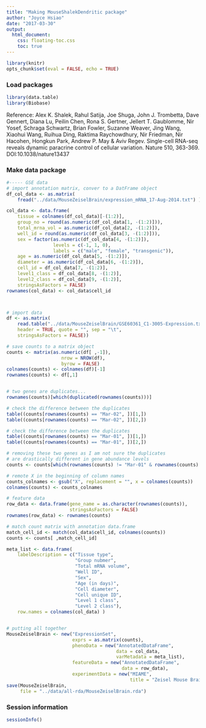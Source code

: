 ```yaml
---
title: "Making MouseShalekDendritic package"
author: "Joyce Hsiao"
date: "2017-03-30"
output:
  html_document:
    css: floating-toc.css
    toc: true
---
```



```r
library(knitr)
opts_chunk$set(eval = FALSE, echo = TRUE)
```


### Load packages

```r
library(data.table)
library(Biobase)
```

Reference: Alex K. Shalek, Rahul Satija, Joe Shuga, John J. Trombetta, Dave Gennert, Diana Lu, Peilin Chen, Rona S. Gertner, Jellert T. Gaublomme, Nir Yosef, Schraga Schwartz, Brian Fowler, Suzanne Weaver, Jing Wang, Xiaohui Wang, Ruihua Ding, Raktima Raychowdhury, Nir Friedman, Nir Hacohen, Hongkun Park, Andrew P. May & Aviv Regev. Single-cell RNA-seq reveals dynamic paracrine control of cellular variation. Nature 510, 363-369. DOI:10.1038/nature13437

### Make data package

```r
#----- GSE data
# import annotation matrix, conver to a DatFrame object
df_col_data <- as.matrix(
    fread("../data/MouseZeiselBrain/expression_mRNA_17-Aug-2014.txt") )[1:10, ]

col_data <- data.frame(
    tissue = colnames(df_col_data)[-(1:2)],
    group_no = round(as.numeric(df_col_data[1, -(1:2)])),
    total_mrna_vol = as.numeric(df_col_data[2, -(1:2)]),
    well_id = round(as.numeric(df_col_data[3, -(1:2)])),
    sex = factor(as.numeric(df_col_data[4, -(1:2)]),
                 levels = c(-1, 1, 0),
                 labels = c("male", "female", "transgenic")),
    age = as.numeric(df_col_data[5, -(1:2)]),
    diameter = as.numeric(df_col_data[6, -(1:2)]),
    cell_id = df_col_data[7, -(1:2)],
    level1_class = df_col_data[8, -(1:2)],
    level2_class = df_col_data[9, -(1:2)],
    stringsAsFactors = FALSE)
rownames(col_data) <- col_data$cell_id



# import data
df <- as.matrix(
    read.table("../data/MouseZeiselBrain/GSE60361_C1-3005-Expression.txt",
    header = TRUE, quote = "", sep = "\t",
    stringsAsFactors = FALSE))

# save counts to a matrix object
counts <- matrix(as.numeric(df[ ,-1]),
                    nrow = NROW(df),
                    byrow = FALSE)
colnames(counts) <- colnames(df)[-1]
rownames(counts) <- df[,1]


# two genes are duplicates...
rownames(counts)[which(duplicated(rownames(counts)))]

# check the difference between the duplicates
table((counts[rownames(counts) == "Mar-02", ])[1,])
table((counts[rownames(counts) == "Mar-02", ])[2,])

# check the difference between the duplicates
table((counts[rownames(counts) == "Mar-01", ])[1,])
table((counts[rownames(counts) == "Mar-01", ])[2,])

# removing these two genes as I am not sure the duplicates
# are drastically different in gene abundance levels
counts <- counts[which(rownames(counts) != "Mar-01" & rownames(counts) != "Mar-02"), ]

# remote X in the beginning of column names
counts_colnames <- gsub("X", replacement = "", x = colnames(counts))
colnames(counts) <- counts_colnames

# feature data
row_data <- data.frame(gene_name = as.character(rownames(counts)),
                       stringsAsFactors = FALSE)
rownames(row_data) <- rownames(counts)

# match count matrix with annotation data.frame
match_cell_id <- match(col_data$cell_id, colnames(counts))
counts <- counts[ ,match_cell_id]

meta_list <- data.frame(
    labelDescription = c("Tissue type",
                         "Group nubmer",
                         "Total mRNA volume",
                         "Well ID",
                         "Sex",
                         "Age (in days)",
                         "Cell diameter",
                         "Cell unique ID",
                         "Level 1 class",
                         "Level 2 class"),
    row.names = colnames(col_data) )


# putting all together
MouseZeiselBrain <- new("ExpressionSet",
                        exprs = as.matrix(counts),
                        phenoData = new("AnnotatedDataFrame",
                                        data = col_data,
                                        varMetadata = meta_list),
                        featureData = new("AnnotatedDataFrame",
                                          data = row_data),
                        experimentData = new("MIAME",
                                             title = "Zeisel Mouse Brain"))
save(MouseZeiselBrain,
     file = "../data/all-rda/MouseZeiselBrain.rda")
```


### Session information

```r
sessionInfo()
```


